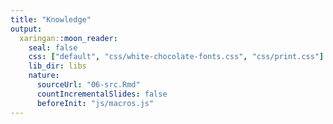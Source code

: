 ```yaml
---
title: "Knowledge"
output:
  xaringan::moon_reader:
    seal: false
    css: ["default", "css/white-chocolate-fonts.css", "css/print.css"]
    lib_dir: libs
    nature:
      sourceUrl: "06-src.Rmd"
      countIncrementalSlides: false
      beforeInit: "js/macros.js" 
--- 
```

